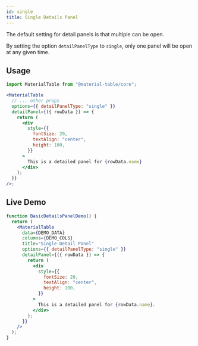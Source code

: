 ```yaml
---
id: single
title: Single Details Panel
---
```



The default setting for detail panels is that multiple can be open.

By setting the option `detailPanelType` to `single`, only one panel will be open at any given time.

## Usage

```jsx
import MaterialTable from "@material-table/core";

<MaterialTable
  // ... other props
  options={{ detailPanelType: "single" }}
  detailPanel={({ rowData }) => {
    return (
      <div
        style={{
          fontSize: 20,
          textAlign: "center",
          height: 100,
        }}
      >
        This is a detailed panel for {rowData.name}
      </div>
    );
  }}
/>;
```

## Live Demo

<InfoBannerAboutGlobalVarsInDemos />

```jsx live
function BasicDetailsPanelDemo() {
  return (
    <MaterialTable
      data={DEMO_DATA}
      columns={DEMO_COLS}
      title="Single Detail Panel"
      options={{ detailPanelType: "single" }}
      detailPanel={({ rowData }) => {
        return (
          <div
            style={{
              fontSize: 20,
              textAlign: "center",
              height: 100,
            }}
          >
            This is a detailed panel for {rowData.name}.
          </div>
        );
      }}
    />
  );
}
```

